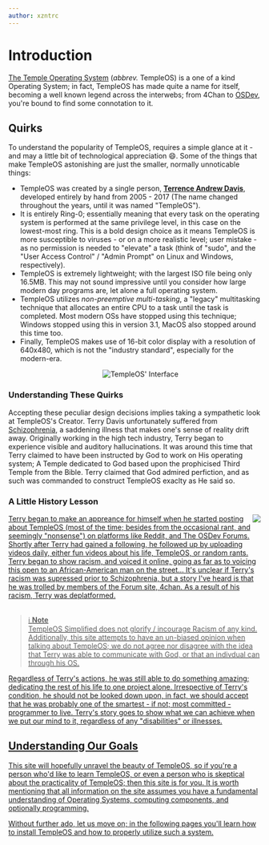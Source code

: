 ```yaml
---
author: xzntrc
---
```


# Introduction

[The Temple Operating System](https://www.templeos.org/) (_abbrev._ TempleOS) is a one of a kind Operating System; in fact, TempleOS has made quite a name for itself, becoming a well known legend across the interwebs; from 4Chan to [OSDev](https://wiki.osdev.org/Notable_Projects), you're bound to find some connotation to it.

<!--
DEV NOTE HERE!
If you ever would like to use <br> just make sure to make a close tag like this:
<br></br>
Otherwise you'll recieve errors; it's just something dumb with React.
-->

## Quirks

To understand the popularity of TempleOS, requires a simple glance at it - and may a little bit of technological appreciation 😄. Some of the things that make TempleOS astonishing are just the smaller, normally unnoticable things:

- TempleOS was created by a single person, [**Terrence Andrew Davis**](https://www.youtube.com/watch?v=UCgoxQCf5Jg), developed entirely by hand from 2005 - 2017 (The name changed throughout the years, until it was named "TempleOS").
- It is entirely Ring-0; essentially meaning that every task on the operating system is performed at the same privilege level, in this case on the lowest-most ring. This is a bold design choice as it means TempleOS is more susceptible to viruses - or on a more realistic level; user mistake - as no permission is needed to "elevate" a task (think of "sudo", and the "User Access Control" / "Admin Prompt" on Linux and Windows, respectively).
- TempleOS is extremely lightweight; with the largest ISO file being only 16.5MB. This may not sound impressive until you consider how large modern day programs are, let alone a full operating system.
- TempleOS utilizes _non-preemptive multi-tasking_, a "legacy" multitasking technique that allocates an entire CPU to a task until the task is completed. Most modern OSs have stopped using this technique; Windows stopped using this in version 3.1, MacOS also stopped around this time too.
- Finally, TempleOS makes use of 16-bit color display with a resolution of 640x480, which is not the "industry standard", especially for the modern-era.
  <p align="center">
    <img src="/screenshots/templeos.png" alt="TempleOS' Interface" />
  </p>

### Understanding These Quirks

Accepting these peculiar design decisions implies taking a sympathetic look at TempleOS's Creator. Terry Davis unfortunately suffered from [Schizophrenia](https://www.mayoclinic.org/diseases-conditions/schizophrenia/symptoms-causes/syc-20354443), a saddening illness that makes one's sense of reality drift away. Originally working in the high tech industry, Terry began to experience visible and auditory hallucinations. It was around this time that Terry claimed to have been instructed by God to work on His operating system; A Temple dedicated to God based upon the prophicised Third Temple from the Bible. Terry claimed that God admired perfiction, and as such was commanded to construct TempleOS exaclty as He said so.

### A Little History Lesson

<!--
This here allows us to have text beside our image :)
-->

<div class="doc-left">
  <a href="https://templeos.org/" imageanchor="1" />
  <img align="right" src="/img/youngterry.jpg" border="0" />
  Terry began to make an appreance for himself when he started posting about
  TempleOS (most of the time; besides from the occasional rant, and seemingly
  "nonsense") on platforms like Reddit, and The OSDev Forums. Shortly after
  Terry had gained a following, he followed up by uploading videos daily, either
  fun videos about his life, TempleOS, or random rants. Terry began to show
  racism, and voiced it online, going as far as to voicing this open to an
  African-American man on the street... It's unclear if Terry's racism was
  supressed prior to Schizophrenia, but a story I've heard is that he was
  trolled by members of the Forum site, 4chan. As a result of his racism, Terry
  was deplatformed.
</div>
<br />

> ℹ️ **Note** <br/>
> TempleOS Simplified does not glorify / incourage Racism of any kind. Additionally, this site attempts to have an un-biased opinion when talking about TempleOS; we do not agree nor disagree with the idea that Terry was able to communicate with God, or that an indivdual can through his OS.

Regardless of Terry's actions, he was still able to do something amazing; dedicating the rest of his life to one project alone. Irrespective of Terry's condition, he should not be looked down upon, in fact, we should accept that he was probably one of the smartest - if not; most committed - programmer to live. Terry's story goes to show what we can achieve when we put our mind to it, regardless of any "disabilities" or illnesses.

## Understanding Our Goals

This site will hopefully unravel the beauty of TempleOS, so if you're a person who'd like to learn TempleOS, or even a person who is skeptical about the practicality of TempleOS; then this site is for you. It is worth mentioning that all information on the site assumes you have a fundamental understanding of Operating Systems, computing components, and optionally programming.

Without further ado, let us move on; in the following pages you'll learn how to install TempleOS and how to properly utilize such a system.
